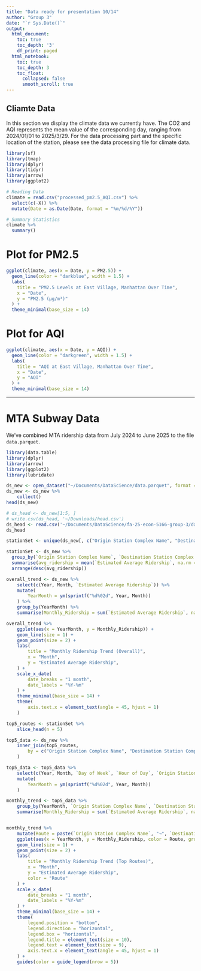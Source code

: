 ```yaml
---
title: "Data ready for presentation 10/14"
author: "Group 3"
date: "`r Sys.Date()`"
output:
  html_document:
    toc: true
    toc_depth: '3'
    df_print: paged
  html_notebook:
    toc: true
    toc_depth: 3
    toc_float:
      collapsed: false
      smooth_scroll: true
---
```


## Cliamte Data

In this section we display the climate data we currently have. The CO2 and AQI represents the mean value of the corresponding day, ranging from 2024/01/01 to 2025/3/29. For the data processing part and the specific location of the station, please see the data processing file for climate data.

```r
library(sf)
library(tmap)
library(dplyr)
library(tidyr)
library(arrow)
library(ggplot2)

# Reading Data
climate = read.csv("processed_pm2.5_AQI.csv") %>% 
  select(c(-X)) %>%
  mutate(Date = as.Date(Date, format = "%m/%d/%Y"))
```

```r
# Summary Statistics
climate %>%
  summary()
```

# Plot for PM2.5

```r
ggplot(climate, aes(x = Date, y = PM2.5)) +
  geom_line(color = "darkblue", width = 1.5) +
  labs(
    title = "PM2.5 Levels at East Village, Manhattan Over Time",
    x = "Date",
    y = "PM2.5 (µg/m³)"
  ) +
  theme_minimal(base_size = 14)
```

# Plot for AQI

```r
ggplot(climate, aes(x = Date, y = AQI)) +
  geom_line(color = "darkgreen", width = 1.5) +
  labs(
    title = "AQI at East Village, Manhattan Over Time",
    x = "Date",
    y = "AQI"
  ) +
  theme_minimal(base_size = 14)
```

------------------------------------------------------------------------

# MTA Subway Data

We've combined MTA ridership data from July 2024 to June 2025 to the file `data.parquet`.

```r
library(data.table)
library(dplyr)
library(arrow)
library(ggplot2)
library(lubridate)
```

```r
ds_new <- open_dataset("~/Documents/DataScience/data.parquet", format = "parquet")
ds_new <- ds_new %>%
    collect()
head(ds_new)

# ds_head <- ds_new[1:5, ]
# write.csv(ds_head, '~/Downloads/head.csv')
ds_head <- read.csv('~/Documents/DataScience/fa-25-econ-5166-group-3/data/raw/MTA_df_head.csv')
ds_head

stationSet <- unique(ds_new[, c("Origin Station Complex Name", "Destination Station Complex Name")])

stationSet <- ds_new %>%
  group_by(`Origin Station Complex Name`, `Destination Station Complex Name`) %>%
  summarise(avg_ridership = mean(`Estimated Average Ridership`, na.rm = TRUE), .groups = "drop") %>%
  arrange(desc(avg_ridership))
```

```r
overall_trend <- ds_new %>%
    select(c(Year, Month, `Estimated Average Ridership`)) %>%
    mutate(
        YearMonth = ym(sprintf("%d%02d", Year, Month))
    ) %>%
    group_by(YearMonth) %>%
    summarise(Monthly_Ridership = sum(`Estimated Average Ridership`, na.rm = TRUE))

overall_trend %>%
    ggplot(aes(x = YearMonth, y = Monthly_Ridership)) +
    geom_line(size = 1) +
    geom_point(size = 2) +
    labs(
        title = "Monthly Ridership Trend (Overall)",
        x = "Month",
        y = "Estimated Average Ridership",
    ) +
    scale_x_date(
        date_breaks = "1 month",
        date_labels = "%Y-%m"
    ) +
    theme_minimal(base_size = 14) +
    theme(
        axis.text.x = element_text(angle = 45, hjust = 1)
    )
```

```r
top5_routes <- stationSet %>%
    slice_head(n = 5)

top5_data <- ds_new %>%
    inner_join(top5_routes,
        by = c("Origin Station Complex Name", "Destination Station Complex Name")
    )

top5_data <- top5_data %>%
    select(c(Year, Month, `Day of Week`, `Hour of Day`, `Origin Station Complex Name`, `Destination Station Complex Name`, `Estimated Average Ridership`)) %>%
    mutate(
        YearMonth = ym(sprintf("%d%02d", Year, Month))
    )

monthly_trend <- top5_data %>%
    group_by(YearMonth, `Origin Station Complex Name`, `Destination Station Complex Name`) %>%
    summarise(Monthly_Ridership = sum(`Estimated Average Ridership`, na.rm = TRUE))


monthly_trend %>%
    mutate(Route = paste(`Origin Station Complex Name`, "→", `Destination Station Complex Name`)) %>%
    ggplot(aes(x = YearMonth, y = Monthly_Ridership, color = Route, group = Route)) +
    geom_line(size = 1) +
    geom_point(size = 2) +
    labs(
        title = "Monthly Ridership Trend (Top Routes)",
        x = "Month",
        y = "Estimated Average Ridership",
        color = "Route"
    ) +
    scale_x_date(
        date_breaks = "1 month",
        date_labels = "%Y-%m"
    ) +
    theme_minimal(base_size = 14) +
    theme(
        legend.position = "bottom",
        legend.direction = "horizontal",
        legend.box = "horizontal",
        legend.title = element_text(size = 10),
        legend.text = element_text(size = 9),
        axis.text.x = element_text(angle = 45, hjust = 1)
    ) +
    guides(color = guide_legend(nrow = 5))
```
